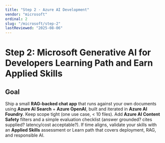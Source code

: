 ```yaml
---
title: "Step 2 · Azure AI Development"
vendor: "microsoft"
ordinal: 2
slug: "/microsoft/step-2"
lastReviewed: "2025-08-06"
---
```



<StepPageLayout vendor="microsoft" step="developer">

# Step 2: Microsoft Generative AI for Developers Learning Path and Earn Applied Skills 

## Goal  
Ship a small **RAG-backed chat app** that runs against your own documents using **Azure AI Search** + **Azure OpenAI**, built and iterated in **Azure AI Foundry**.
Keep scope tight (one use case, < 10 files).
Add **Azure AI Content Safety** filters and a simple evaluation checklist (answer grounded? cites supplied? latency/cost acceptable?).
If time aligns, validate your skills with an **Applied Skills** assessment or Learn path that covers deployment, RAG, and responsible AI.

</StepPageLayout>
